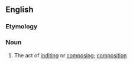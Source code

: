 ==English==

===Etymology===
{{suffix|indite|ment|lang=en}}

===Noun===
{{en-noun}}

# The act of [[indite|inditing]] or [[compose|composing]]; [[composition]]